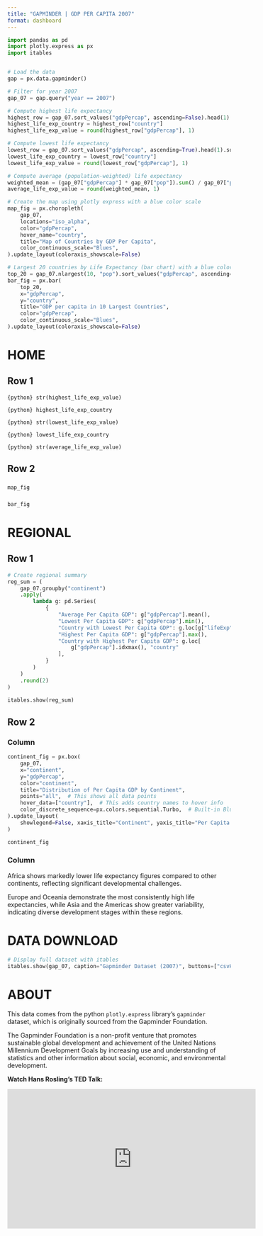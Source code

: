 ```yaml
---
title: "GAPMINDER | GDP PER CAPITA 2007"  
format: dashboard   
---
```


```python
import pandas as pd
import plotly.express as px
import itables 


# Load the data
gap = px.data.gapminder()

# Filter for year 2007
gap_07 = gap.query("year == 2007")

# Compute highest life expectancy
highest_row = gap_07.sort_values("gdpPercap", ascending=False).head(1).squeeze()
highest_life_exp_country = highest_row["country"]
highest_life_exp_value = round(highest_row["gdpPercap"], 1)

# Compute lowest life expectancy
lowest_row = gap_07.sort_values("gdpPercap", ascending=True).head(1).squeeze()
lowest_life_exp_country = lowest_row["country"]
lowest_life_exp_value = round(lowest_row["gdpPercap"], 1)

# Compute average (population-weighted) life expectancy
weighted_mean = (gap_07["gdpPercap"] * gap_07["pop"]).sum() / gap_07["pop"].sum()
average_life_exp_value = round(weighted_mean, 1)

# Create the map using plotly express with a blue color scale
map_fig = px.choropleth(
    gap_07,
    locations="iso_alpha",
    color="gdpPercap",
    hover_name="country",
    title="Map of Countries by GDP Per Capita",
    color_continuous_scale="Blues",
).update_layout(coloraxis_showscale=False)

# Largest 20 countries by Life Expectancy (bar chart) with a blue color scale
top_20 = gap_07.nlargest(10, "pop").sort_values("gdpPercap", ascending=True)
bar_fig = px.bar(
    top_20,
    x="gdpPercap",
    y="country",
    title="GDP per capita in 10 Largest Countries",
    color="gdpPercap",
    color_continuous_scale="Blues",
).update_layout(coloraxis_showscale=False)

```

# HOME

## Row 1 {height=30%}

::: {.valuebox icon="arrow-up" color="#1E90FF" title="Highest Per Capita GDP"}

`{python} str(highest_life_exp_value)`

`{python} highest_life_exp_country`

:::

::: {.valuebox icon="arrow-down" color="#87CEFA" title="Lowest Per Capita GDP"} 

`{python} str(lowest_life_exp_value)`

`{python} lowest_life_exp_country`

:::

::: {.valuebox icon="graph-up" color="#4682B4" title="Average Per Capita GDP"}

`{python} str(average_life_exp_value)`

:::

## Row 2 {height=60%}

### {width=70%}

```python
map_fig
```

### {width=40%}

```python
bar_fig
```

# REGIONAL

## Row 1 {height=30%}

```python
# Create regional summary
reg_sum = (
    gap_07.groupby("continent")
    .apply(
        lambda g: pd.Series(
            {
                "Average Per Capita GDP": g["gdpPercap"].mean(),
                "Lowest Per Capita GDP": g["gdpPercap"].min(),
                "Country with Lowest Per Capita GDP": g.loc[g["lifeExp"].idxmin(), "country"],
                "Highest Per Capita GDP": g["gdpPercap"].max(),
                "Country with Highest Per Capita GDP": g.loc[
                    g["gdpPercap"].idxmax(), "country"
                ],
            }
        )
    )
    .round(2)
)

itables.show(reg_sum)
```

## Row 2 {height=70%}

### Column {width="80%"}

```python
continent_fig = px.box(
    gap_07,
    x="continent",
    y="gdpPercap",
    color="continent",
    title="Distribution of Per Capita GDP by Continent",
    points="all",  # This shows all data points
    hover_data=["country"],  # This adds country names to hover info
    color_discrete_sequence=px.colors.sequential.Turbo,  # Built-in Blues palette
).update_layout(
    showlegend=False, xaxis_title="Continent", yaxis_title="Per Capita GDP (USD per person)"
)

continent_fig
```

### Column {width="20%"}

Africa shows markedly lower life expectancy figures compared to other continents, reflecting significant developmental challenges.

Europe and Oceania demonstrate the most consistently high life expectancies, while Asia and the Americas show greater variability, indicating diverse development stages within these regions.

# DATA DOWNLOAD

```python
# Display full dataset with itables
itables.show(gap_07, caption="Gapminder Dataset (2007)", buttons=["csvHtml5"])
```


# ABOUT

This data comes from the python `plotly.express` library’s `gapminder` dataset, which is originally sourced from the Gapminder Foundation.

The Gapminder Foundation is a non-profit venture that promotes sustainable global development and achievement of the United Nations Millennium Development Goals by increasing use and understanding of statistics and other information about social, economic, and environmental development.

**Watch Hans Rosling’s TED Talk:**

<iframe width="560" height="315" src="https://www.youtube.com/embed/hVimVzgtD6w?si=dKHepC5EXhjaXOe2" title="YouTube video player" frameborder="0" allow="accelerometer; autoplay; clipboard-write; encrypted-media; gyroscope; picture-in-picture; web-share" referrerpolicy="strict-origin-when-cross-origin" allowfullscreen></iframe>
